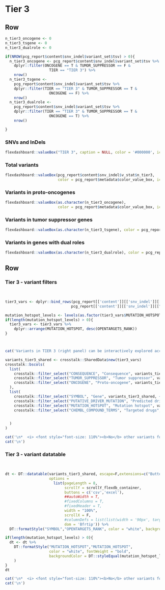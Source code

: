 Tier 3 {data-navmenu="SNVs and InDels"}
================================================================== 

Row
-------------------------------------

```r
n_tier3_oncogene <- 0
n_tier3_tsgene <- 0
n_tier3_dualrole <- 0

if(NROW(pcg_report$content$snv_indel$variant_set$tsv) > 0){
  n_tier3_oncogene <- pcg_report$content$snv_indel$variant_set$tsv %>%
    dplyr::filter(ONCOGENE == T & TUMOR_SUPPRESSOR == F & 
                    TIER == "TIER 3") %>% 
    nrow()
  n_tier3_tsgene <- 
    pcg_report$content$snv_indel$variant_set$tsv %>% 
    dplyr::filter(TIER == "TIER 3" & TUMOR_SUPPRESSOR == T & 
                    ONCOGENE == F) %>%
    nrow()
  n_tier3_dualrole <- 
    pcg_report$content$snv_indel$variant_set$tsv %>% 
    dplyr::filter(TIER == "TIER 3" & TUMOR_SUPPRESSOR == T & 
                    ONCOGENE == T) %>%
    nrow() 

}

```

### SNVs and InDels

```r
flexdashboard::valueBox("TIER 3", caption = NULL, color = '#000000', icon = NULL)
```

### Total variants

```r
flexdashboard::valueBox(pcg_report$content$snv_indel$v_stat$n_tier3, 
                        color = pcg_report$metadata$color_value_box, icon = "fa-dna")
```

### Variants in proto-oncogenes

```r
flexdashboard::valueBox(as.character(n_tier3_oncogene), 
                        color = pcg_report$metadata$color_value_box, icon = "fa-dna")
```


### Variants in tumor suppressor genes

```r


flexdashboard::valueBox(as.character(n_tier3_tsgene), color = pcg_report$metadata$color_value_box, icon = "fa-dna")
```

### Variants in genes with dual roles

```r
flexdashboard::valueBox(as.character(n_tier3_dualrole), color = pcg_report$metadata$color_value_box, icon = "fa-dna")
```


Row
-----------------------------------------------------

### Tier 3 - variant filters {data-padding=15 data-width=250}

<br>

```r

tier3_vars <- dplyr::bind_rows(pcg_report[['content']][['snv_indel']][["disp"]][['tier3']][['tumor_suppressor']],
                              pcg_report[['content']][['snv_indel']][["disp"]][['tier3']][['proto_oncogene']])

mutation_hotspot_levels <- levels(as.factor(tier3_vars$MUTATION_HOTSPOT))
if(length(mutation_hotspot_levels) > 0){
  tier3_vars <- tier3_vars %>%
    dplyr::arrange(MUTATION_HOTSPOT, desc(OPENTARGETS_RANK))
}



cat('Variants in TIER 3 (right panel) can be interactively explored according to various criteria\n:')

variants_tier3_shared <- crosstalk::SharedData$new(tier3_vars)
crosstalk::bscols(
  list(
    crosstalk::filter_select("CONSEQUENCE", "Consequence", variants_tier3_shared, ~CONSEQUENCE),
    crosstalk::filter_select("TUMOR_SUPPRESSOR", "Tumor suppressor", variants_tier3_shared, ~TUMOR_SUPPRESSOR),
    crosstalk::filter_select("ONCOGENE", "Proto-oncogene", variants_tier3_shared, ~ONCOGENE)
  ),
  list(
    crosstalk::filter_select("SYMBOL", "Gene", variants_tier3_shared, ~SYMBOL),
    crosstalk::filter_select("PUTATIVE_DRIVER_MUTATION", "Predicted driver mutation", variants_tier3_shared, ~PUTATIVE_DRIVER_MUTATION),
    crosstalk::filter_select("MUTATION_HOTSPOT", "Mutation hotspot", variants_tier3_shared, ~MUTATION_HOTSPOT),
    crosstalk::filter_select("CHEMBL_COMPOUND_TERMS", "Targeted drugs", variants_tier3_shared, ~CHEMBL_COMPOUND_TERMS)

    
  )
)

```


```r
cat('\n*  <i> <font style="font-size: 110%"><b>No</b> other variants found in proto-oncogenes or tumor suppressor genes.</font></i>', sep = '\n')
cat('\n')
```


### Tier 3  - variant datatable {data-padding=15}

<br>


```r


dt <- DT::datatable(variants_tier3_shared, escape=F,extensions=c("Buttons","Responsive"), 
                    options = 
                      list(pageLength = 8, 
                           scrollY = scrollY_flexdb_container, 
                           buttons = c('csv','excel'), 
                           ##autoWidth = T, 
                           #fixedColumns = T,
                           #fixedHeader = T,
                           width = "100%",
                           scrollX = F,
                           #columnDefs = list(list(width = '90px', targets = c(1,2,3,4,5,6))),
                           dom = 'Bfrtip')) %>%
  DT::formatStyle("SYMBOL","OPENTARGETS_RANK", color = "white", backgroundColor = DT::styleInterval(pcg_report[['content']][['report_display_config']][['opentargets_rank']][['breaks']], pcg_report[['content']][['report_display_config']][['opentargets_rank']][['colors']]))

if(length(mutation_hotspot_levels) > 0){
  dt <- dt %>%
    DT::formatStyle("MUTATION_HOTSPOT","MUTATION_HOTSPOT",
                    color = "white", fontWeight = "bold",
                    backgroundColor = DT::styleEqual(mutation_hotspot_levels, rep("black", length(mutation_hotspot_levels)))
    )
}
dt

```

```r
cat('\n*  <i> <font style="font-size: 110%"><b>No</b> other variants found in proto-oncogenes or tumor suppressor genes.</font></i>', sep = '\n')
cat('\n')
```

